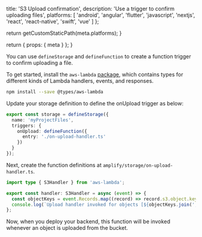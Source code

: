 
  title: 'S3 Upload confirmation',
  description:
    'Use a trigger to confirm uploading files',
  platforms: [
    'android',
    'angular',
    'flutter',
    'javascript',
    'nextjs',
    'react',
    'react-native',
    'swift',
    'vue'
  ]
};

  return getCustomStaticPath(meta.platforms);
}

  return {
    props: {
      meta
    }
  };
}

You can use `defineStorage` and `defineFunction` to create a function trigger to confirm uploading a file.

To get started, install the `aws-lambda` [package](https://www.npmjs.com/package/@types/aws-lambda), which contains types for different kinds of Lambda handlers, events, and responses.

```bash title="Terminal" showLineNumbers={false}
npm install --save @types/aws-lambda
```

Update your storage definition to define the onUpload trigger as below:

```ts title="amplify/storage/resource.ts"
export const storage = defineStorage({
  name: 'myProjectFiles',
  triggers: {
    onUpload: defineFunction({
      entry: './on-upload-handler.ts'
    })
  }
});
```

Next, create the function definitions at `amplify/storage/on-upload-handler.ts`.

```ts title="amplify/storage/on-upload-handler.ts"
import type { S3Handler } from 'aws-lambda';

export const handler: S3Handler = async (event) => {
  const objectKeys = event.Records.map((record) => record.s3.object.key);
  console.log(`Upload handler invoked for objects [${objectKeys.join(', ')}]`);
};
```

Now, when you deploy your backend, this function will be invoked whenever an object is uploaded from the bucket.
